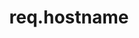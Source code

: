 ---
id: "express_hard_016"
questionType: "MULTIPLE_CHOICE"
title: "req.hostname"
description: "What does req.hostname return?"
difficulty: "HARD"
category: "Express"
options:
  - "The IP address of the server"
  - "The hostname derived from the Host header"
  - "The full URL"
  - "The base path of the route"
correctAnswer: 1
---